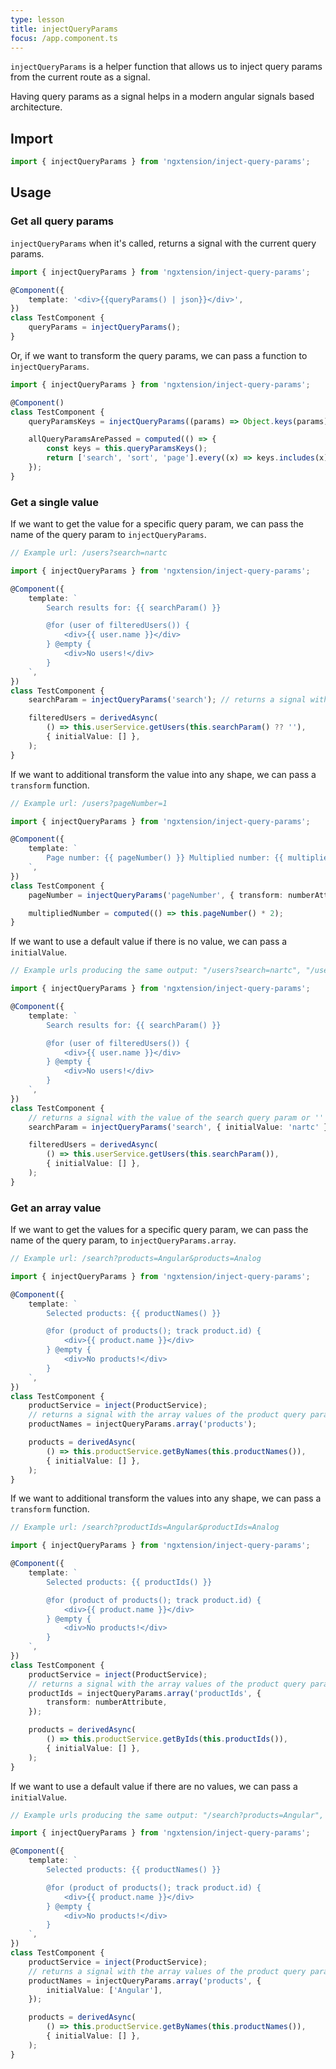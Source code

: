 ```yaml
---
type: lesson
title: injectQueryParams
focus: /app.component.ts
---
```


`injectQueryParams` is a helper function that allows us to inject query params from the current route as a signal.

Having query params as a signal helps in a modern angular signals based architecture.

## Import

```ts
import { injectQueryParams } from 'ngxtension/inject-query-params';
```

## Usage

### Get all query params

`injectQueryParams` when it's called, returns a signal with the current query params.

```ts
import { injectQueryParams } from 'ngxtension/inject-query-params';

@Component({
	template: '<div>{{queryParams() | json}}</div>',
})
class TestComponent {
	queryParams = injectQueryParams();
}
```

Or, if we want to transform the query params, we can pass a function to `injectQueryParams`.

```ts
import { injectQueryParams } from 'ngxtension/inject-query-params';

@Component()
class TestComponent {
	queryParamsKeys = injectQueryParams((params) => Object.keys(params)); // returns a signal with all keys of the query params

	allQueryParamsArePassed = computed(() => {
		const keys = this.queryParamsKeys();
		return ['search', 'sort', 'page'].every((x) => keys.includes(x));
	});
}
```

### Get a single value

If we want to get the value for a specific query param, we can pass the name of the query param to `injectQueryParams`.

```ts
// Example url: /users?search=nartc

import { injectQueryParams } from 'ngxtension/inject-query-params';

@Component({
	template: `
		Search results for: {{ searchParam() }}

		@for (user of filteredUsers()) {
			<div>{{ user.name }}</div>
		} @empty {
			<div>No users!</div>
		}
	`,
})
class TestComponent {
	searchParam = injectQueryParams('search'); // returns a signal with the value of the search query param

	filteredUsers = derivedAsync(
		() => this.userService.getUsers(this.searchParam() ?? ''),
		{ initialValue: [] },
	);
}
```

If we want to additional transform the value into any shape, we can pass a `transform` function.

```ts
// Example url: /users?pageNumber=1

import { injectQueryParams } from 'ngxtension/inject-query-params';

@Component({
	template: `
		Page number: {{ pageNumber() }} Multiplied number: {{ multipliedNumber() }}
	`,
})
class TestComponent {
	pageNumber = injectQueryParams('pageNumber', { transform: numberAttribute });

	multipliedNumber = computed(() => this.pageNumber() * 2);
}
```

If we want to use a default value if there is no value, we can pass a `initialValue`.

```ts
// Example urls producing the same output: "/users?search=nartc", "/users"

import { injectQueryParams } from 'ngxtension/inject-query-params';

@Component({
	template: `
		Search results for: {{ searchParam() }}

		@for (user of filteredUsers()) {
			<div>{{ user.name }}</div>
		} @empty {
			<div>No users!</div>
		}
	`,
})
class TestComponent {
	// returns a signal with the value of the search query param or '' if not provided.
	searchParam = injectQueryParams('search', { initialValue: 'nartc' });

	filteredUsers = derivedAsync(
		() => this.userService.getUsers(this.searchParam()),
		{ initialValue: [] },
	);
}
```

### Get an array value

If we want to get the values for a specific query param, we can pass the name of the query param, to `injectQueryParams.array`.

```ts
// Example url: /search?products=Angular&products=Analog

import { injectQueryParams } from 'ngxtension/inject-query-params';

@Component({
	template: `
		Selected products: {{ productNames() }}

		@for (product of products(); track product.id) {
			<div>{{ product.name }}</div>
		} @empty {
			<div>No products!</div>
		}
	`,
})
class TestComponent {
	productService = inject(ProductService);
	// returns a signal with the array values of the product query param
	productNames = injectQueryParams.array('products');

	products = derivedAsync(
		() => this.productService.getByNames(this.productNames()),
		{ initialValue: [] },
	);
}
```

If we want to additional transform the values into any shape, we can pass a `transform` function.

```ts
// Example url: /search?productIds=Angular&productIds=Analog

import { injectQueryParams } from 'ngxtension/inject-query-params';

@Component({
	template: `
		Selected products: {{ productIds() }}

		@for (product of products(); track product.id) {
			<div>{{ product.name }}</div>
		} @empty {
			<div>No products!</div>
		}
	`,
})
class TestComponent {
	productService = inject(ProductService);
	// returns a signal with the array values of the product query param and transform each value
	productIds = injectQueryParams.array('productIds', {
		transform: numberAttribute,
	});

	products = derivedAsync(
		() => this.productService.getByIds(this.productIds()),
		{ initialValue: [] },
	);
}
```

If we want to use a default value if there are no values, we can pass a `initialValue`.

```ts
// Example urls producing the same output: "/search?products=Angular", "/search"

import { injectQueryParams } from 'ngxtension/inject-query-params';

@Component({
	template: `
		Selected products: {{ productNames() }}

		@for (product of products(); track product.id) {
			<div>{{ product.name }}</div>
		} @empty {
			<div>No products!</div>
		}
	`,
})
class TestComponent {
	productService = inject(ProductService);
	// returns a signal with the array values of the product query param or 'Angular' if the user provides none
	productNames = injectQueryParams.array('products', {
		initialValue: ['Angular'],
	});

	products = derivedAsync(
		() => this.productService.getByNames(this.productNames()),
		{ initialValue: [] },
	);
}
```